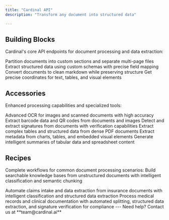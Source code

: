 ```yaml
---
title: "Cardinal API"
description: "Transform any document into structured data"

---
```


## Building Blocks

Cardinal's core API endpoints for document processing and data extraction:

<CardGroup cols={3}>
  <Card title="Partition" icon="scissors" href="/partition">
    Partition documents into custom sections and separate multi-page files
  </Card>
  <Card title="Schema Extract" icon="database" href="/json">
    Extract structured data using custom schemas with precise field mapping
  </Card>
  <Card title="Parse" icon="file-code" href="/markdown">
    Convert documents to clean markdown while preserving structure
  </Card>
  <Card title="Bounding Box" icon="square" href="/bounding-boxes">
    Get precise coordinates for text, tables, and visual elements
  </Card>
</CardGroup>

## Accessories

Enhanced processing capabilities and specialized tools:

<CardGroup cols={3}>
  <Card title="Image Metadata" icon="image" href="/image-metadata">
    Advanced OCR for images and scanned documents with high accuracy
  </Card>
<Card title="Barcode Detection" icon="qrcode" href="/barcode">
  Extract barcode data and QR codes from documents and images
</Card>
<Card title="Signature Detection" icon="pen" href="/signature">
  Detect and extract signatures from documents with verification capabilities
</Card>
<Card title="Dense PDF Processing" icon="file-pdf" href="/dense-tables">
  Extract complex tables and structured data from dense PDF documents
</Card>
  <Card title="Figure Metadata" icon="chart-simple" href="/coming-soon">
    Extract metadata from charts, tables, and embedded visual elements
  </Card>
  <Card title="Tabular Summaries" icon="table" href="/coming-soon">
    Generate intelligent summaries of tabular data and spreadsheet content
  </Card>
</CardGroup>

## Recipes

Complete workflows for common document processing scenarios:
<Card title="Knowledge Base" icon="book" href="/recipes/rag-implementation">
  Build searchable knowledge bases from unstructured documents with intelligent classification and semantic chunking
</Card>

<Card title="Insurance Claims Processing" icon="shield-check" href="/recipes/insurance-claims">
  Automate claims intake and data extraction from insurance documents with intelligent classification and structured data extraction
</Card>
<Card title="Healthcare Workflows" icon="heart-pulse" href="/recipes/json-extraction">
  Process medical records and clinical documentation with automated splitting, structured data extraction, and signature verification for compliance
</Card>
---
Need help? Contact us at **team@cardinal.ai**